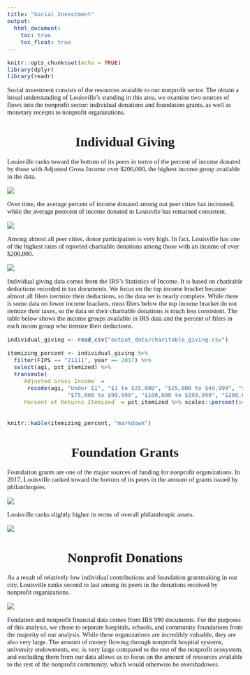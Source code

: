 ---
title: "Social Investment"
output: 
  html_document:
    toc: true
    toc_float: true
---

<style type="text/css"> 
h1 { 
  text-align: center; 
} 
h1,h2,h3,h4,h5,h6 { 
  font-family: "Museo Sans 300"; 
} 
body{ 
  font-family: "Museo Sans 300"; 
  font-size: 15px; 
} 
</style> 


```{r setup, include=FALSE}
knitr::opts_chunk$set(echo = TRUE)
library(dplyr)
library(readr)
```

Social investment consists of the resources avaiable to our nonprofit sector. The obtain a broad understanding of Louisville's standing in this area, we examine two sources of flows into the nonprofit sector: individual donations and foundation grants, as well as monetary receipts to nonprofit organizations.

# Individual Giving 

Louisville ranks toward the bottom of its peers in terms of the percent of income donated by those with Adjusted Gross Income over $200,000, the highest income group available in the data.

![](output_images/charitable_giving/Charitable Giving_percent_donated_agi7.png)

Over time, the average percent of income donated among out peer cities has increased, while the average peercent of income donated in Louisvile has remained consistent.

![](output_images/charitable_giving/Charitable Giving_agi7.png)

Among almost all peer cities, donor participation is very high. In fact, Louisville has one of the highest rates of reported charitable donations among those with an income of over $200,000.

![](output_images/charitable_giving/Charitable Giving_percent_donating.png)

Individual giving data comes from the IRS's Statistics of Income. It is based on charitable deductions recorded in tax documents. We focus on the top income bracket because almost all filers itermize their deductions, so the data set is nearly complete. While there is some data on lower income brackets, most filers below the top income bracket do not itemize their taxes, so the data on their charitable donations is much less consistent. The table below shows the income groups available in IRS data and the percent of filers in each incom group who itemize their deductions.

```{r, echo=FALSE, message=FALSE}
individual_giving <- read_csv("output_data/charitable_giving.csv")

itemizing_percent <- individual_giving %>% 
  filter(FIPS == "21111", year == 2017) %>%
  select(agi, pct_itemized) %>%
  transmute(
    `Adjusted Gross Income` = 
      recode(agi, "Under $1", "$1 to $25,000", "$25,000 to $49,999", "$50,000 to $74,999",
                  "$75,000 to $99,999", "$100,000 to $199,999", "$200,000 or more"),
    `Percent of Returns Itemized` = pct_itemized %>% scales::percent(scale = 1))
  
  
knitr::kable(itemizing_percent, "markdown")
```

# Foundation Grants

Foundation grants are one of the major sources of funding for nonprofit organizations. In 2017, Louisville ranked toward the bottom of its peers in  the amount of grants issued by philanthropies.

![](output_images/990_images/foundation_grants_ranking.png)

Louisville ranks slightly higher in terms of overall philanthropic assets.

![](output_images/990_images/foundation_assets_ranking.png)

# Nonprofit Donations

As a result of relatively low individual contributions and foundation grantmaking in our city, Louisville ranks second to last among its peers in the donations received by nonprofit organizations.

![](output_images/990_images/nonprofit_receipts_ranking.png)


Fondation and nonprofit financial data comes from IRS 990 documents. For the purposes of this analysis, we chose to separate hospitals, schools, and community foundations from the majority of our analysis. While these organizations are incredibly valuable, they are also very large. The amount of money flowing through nonprofit hospital systems, university endowments, etc. is very large compared to the rest of the nonprofit ecosystem, and excluding them from our data allows us to focus on the amount of resources available to the rest of the nonprofit community, which would otherwise be overshadowes.

